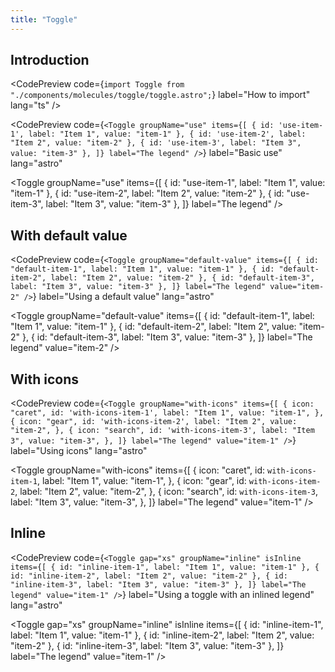 ```yaml
---
title: "Toggle"
---
```




## Introduction

<CodePreview
  code={`import Toggle from "./components/molecules/toggle/toggle.astro";`}
  label="How to import"
  lang="ts"
/>

<CodePreview
  code={`<Toggle
    groupName="use"
    items={[
      { id: 'use-item-1', label: "Item 1", value: "item-1" },
      { id: 'use-item-2', label: "Item 2", value: "item-2" },
      { id: 'use-item-3', label: "Item 3", value: "item-3" },
    ]}
    label="The legend"
/>`}
  label="Basic use"
  lang="astro"
>
  <Toggle
    groupName="use"
    items={[
      { id: "use-item-1", label: "Item 1", value: "item-1" },
      { id: "use-item-2", label: "Item 2", value: "item-2" },
      { id: "use-item-3", label: "Item 3", value: "item-3" },
    ]}
    label="The legend"
  />
</CodePreview>

## With default value

<CodePreview
  code={`<Toggle
    groupName="default-value"
    items={[
      { id: "default-item-1", label: "Item 1", value: "item-1" },
      { id: "default-item-2", label: "Item 2", value: "item-2" },
      { id: "default-item-3", label: "Item 3", value: "item-3" },
    ]}
    label="The legend"
    value="item-2"
/>`}
  label="Using a default value"
  lang="astro"
>
  <Toggle
    groupName="default-value"
    items={[
      { id: "default-item-1", label: "Item 1", value: "item-1" },
      { id: "default-item-2", label: "Item 2", value: "item-2" },
      { id: "default-item-3", label: "Item 3", value: "item-3" },
    ]}
    label="The legend"
    value="item-2"
  />
</CodePreview>

## With icons

<CodePreview
  code={`<Toggle
    groupName="with-icons"
    items={[
      {
        icon: "caret",
        id: 'with-icons-item-1',
        label: "Item 1",
        value: "item-1",
      },
      {
        icon: "gear",
        id: 'with-icons-item-2',
        label: "Item 2",
        value: "item-2",
      },
      {
        icon: "search",
        id: 'with-icons-item-3',
        label: "Item 3",
        value: "item-3",
      },
    ]}
    label="The legend"
    value="item-1"
/>`}
  label="Using icons"
  lang="astro"
>
  <Toggle
    groupName="with-icons"
    items={[
      {
        icon: "caret",
        id: `with-icons-item-1`,
        label: "Item 1",
        value: "item-1",
      },
      {
        icon: "gear",
        id: `with-icons-item-2`,
        label: "Item 2",
        value: "item-2",
      },
      {
        icon: "search",
        id: `with-icons-item-3`,
        label: "Item 3",
        value: "item-3",
      },
    ]}
    label="The legend"
    value="item-1"
  />
</CodePreview>

## Inline

<CodePreview
  code={`<Toggle
    gap="xs"
    groupName="inline"
    isInline
    items={[
      { id: "inline-item-1", label: "Item 1", value: "item-1" },
      { id: "inline-item-2", label: "Item 2", value: "item-2" },
      { id: "inline-item-3", label: "Item 3", value: "item-3" },
    ]}
    label="The legend"
    value="item-1"
/>`}
  label="Using a toggle with an inlined legend"
  lang="astro"
>
  <Toggle
    gap="xs"
    groupName="inline"
    isInline
    items={[
      { id: "inline-item-1", label: "Item 1", value: "item-1" },
      { id: "inline-item-2", label: "Item 2", value: "item-2" },
      { id: "inline-item-3", label: "Item 3", value: "item-3" },
    ]}
    label="The legend"
    value="item-1"
  />
</CodePreview>
